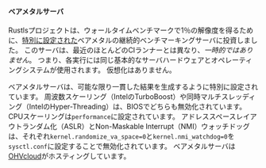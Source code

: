 #### ベアメタルサーバ
Rustlsプロジェクトは、ウォールタイムベンチマークで1％の解像度を得るために、[特別に設定された][server config]ベアメタルの継続的ベンチマーキングサーバに投資しました。
このサーバは、最近のほとんどのCIランナーとは異なり、_一時的ではありません_。
つまり、各実行には同じ基本的なサーバハードウェアとオペレーティングシステムが使用されます。
仮想化はありません。

ベアメタルサーバは、可能な限り一貫した結果を生成するように特別に設定されています。
周波数スケーリング（IntelのTurboBoost）や同時マルチスレッディング（IntelのHyper-Threading）は、BIOSでどちらも無効化されています。
CPUスケーリングは`performance`に設定されています。
アドレススペースレイアウトランダム化（ASLR）とNon-Maskable Interrupt（NMI）ウォッチドッグは、それぞれ`kernel.randomize_va_space=0`と`kernel.nmi_watchdog=0`を`sysctl.conf`に設定することで無効化されています。
ベアメタルサーバは[OHVcloud][OVHcloud]がホスティングしています。

[server config]: https://github.com/rust-lang/rustc-perf/blob/master/docs/ja/perf-runner.md
[OVHcloud]: https://www.ovhcloud.com/en/